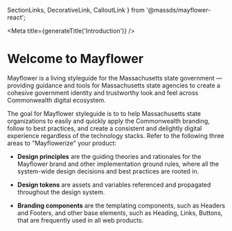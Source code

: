   SectionLinks, DecorativeLink, CalloutLink
} from '@massds/mayflower-react';




<Meta title={generateTitle('Introduction')} />

# Welcome to Mayflower

Mayflower is a living styleguide for the Massachusetts state government — providing guidance and tools for Massachusetts state agencies to create a cohesive government identity and trustworthy look and feel across Commonwealth digital ecosystem.

The goal for Mayflower styleguide is to to help Massachusetts state organizations to easily and quickly apply the Commonwealth branding, follow to best practices, and create a consistent and delightly digital experience regardless of the technology stacks. Refer to the following three areas to "Mayflowerize" your product:

- **Design principles** are the guiding theories and rationales for the Mayflower brand and other implementation ground rules, where all the system-wide design decisions and best practices are rooted in.

- **Design tokens** are assets and variables referenced and propagated throughout the design system.

- **Branding components** are the templating components, such as Headers and Footers, and other base elements, such as Heading, Links, Buttons, that are frequently used in all web products.

<div className="row ma__row--three-up">
  <div className="col-md">
    <SectionLinks
      title={{
        text: 'Design Principles'
      }}
      description="Follow these high-level guides when making decisions on design and development of any digital or print products, and when adopting or contributing to Mayflower."
      index={0}
    >
      <DecorativeLink text="Brand Pillars" href="" />
      <DecorativeLink text="Design Guidelines" href="" />
    </SectionLinks>
  </div>
  <div className="col-md">
    <SectionLinks
      title={{
        text: 'Design Tokens'
      }}
      description="Apply these basic design vocabulary and assets to achieve a cohesive visual brand across various mediums and tech stacks. "
      index={1}
      >
      <DecorativeLink text="Colors" href="" />
      <DecorativeLink text="Typography" href="" />
      <DecorativeLink text="Logo" href="" />
      <DecorativeLink text="Icons" href="" />
    </SectionLinks>
  </div>
  <div className="col-md">
    <SectionLinks
      title={{
        text: 'Brand Touch Points'
      }}
      description="Learn about how to implement these components quickly to achieve a consistent look and feel with the other Commonwealth digital products by reusing the design and code."
      index={2}
      >
      <DecorativeLink text="Branding Components" href="" />
      <DecorativeLink text="Base Elements" href="" />
    </SectionLinks>
  </div>
</div>
